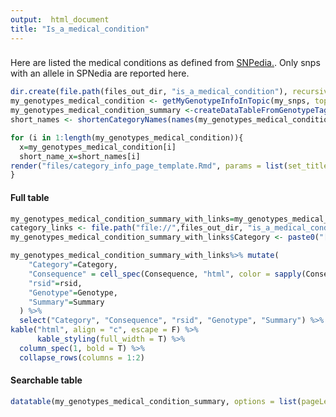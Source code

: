 ---
output:  html_document
title: "Is_a_medical_condition"
---

### {.tabset  .tabset-pills}

Here are listed the medical conditions as defined from [SNPedia.](https://www.snpedia.com/index.php/Category:Is_a_medical_condition). Only snps with an allele in SPNedia are reported here.

```{r medical_condition_setup, eval=T, echo=F, include=F}
dir.create(file.path(files_out_dir, "is_a_medical_condition"), recursive=T, showWarnings=F)
my_genotypes_medical_condition <- getMyGenotypeInfoInTopic(my_snps, topic="Is_a_medical_condition", out_dir=data_out_dir, snpedia_data=snpedia_ext_data, force=force_snpedia_update)
my_genotypes_medical_condition_summary <-createDataTableFromGenotypeTagsList(my_genotypes_medical_condition)
short_names <- shortenCategoryNames(names(my_genotypes_medical_condition), max_char=15)

```

```{r medical_condition_pages, eval=T, echo=F, include=F}
for (i in 1:length(my_genotypes_medical_condition)){
  x=my_genotypes_medical_condition[i]
  short_name_x=short_names[i]
render("files/category_info_page_template.Rmd", params = list(set_title=short_name_x, genotype_summary=x[[1]] ), output_file=file.path(files_out_dir, "is_a_medical_condition", paste0(short_name_x,".html")), clean=T)
}
```

#### Full table


```{r medical_condition_full_table, eval=T, echo=FALSE,  results='asis'}
my_genotypes_medical_condition_summary_with_links=my_genotypes_medical_condition_summary
category_links <- file.path("file://",files_out_dir, "is_a_medical_condition",paste0(short_names, ".html"))
my_genotypes_medical_condition_summary_with_links$Category <- paste0("[",my_genotypes_medical_condition_summary_with_links$Category,"](",category_links, ")")

my_genotypes_medical_condition_summary_with_links%>% mutate(
    "Category"=Category,
    "Consequence" = cell_spec(Consequence, "html", color = sapply(Consequence,function(x){switch(as.character(x), "Good"="blue", "Bad"="red", "Unknown"="grey")})),
    "rsid"=rsid,
    "Genotype"=Genotype,
    "Summary"=Summary
  ) %>%
  select("Category", "Consequence", "rsid", "Genotype", "Summary") %>%
kable("html", align = "c", escape = F) %>%
      kable_styling(full_width = T) %>%
  column_spec(1, bold = T) %>%
  collapse_rows(columns = 1:2)

```

#### Searchable table 


```{r medical_condition_searchable_table, eval=T,  echo=F}
datatable(my_genotypes_medical_condition_summary, options = list(pageLength = 50, autoWidth = TRUE))
```
